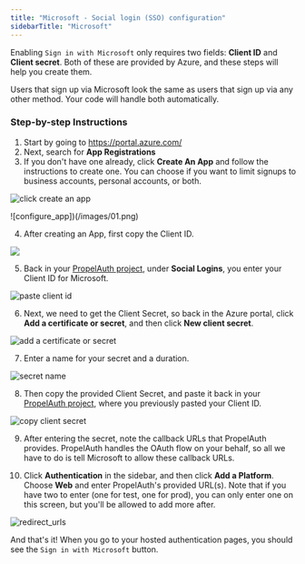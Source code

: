 ```yaml
---
title: "Microsoft - Social login (SSO) configuration"
sidebarTitle: "Microsoft"
---
```


Enabling `Sign in with Microsoft` only requires two fields: **Client ID** and
**Client secret**. Both of these are provided by Azure, and these steps will
help you create them.

<Note>
  Users that sign up via Microsoft look the same as users that sign up via any
  other method. Your code will handle both automatically.
</Note>

### Step-by-step Instructions

1. Start by going to https://portal.azure.com/
2. Next, search for **App Registrations**
3. If you don't have one already, click **Create An App** and follow the
   instructions to create one. You can choose if you want to limit signups to
   business accounts, personal accounts, or both.

![click create an app](/images/microsoft_00.png)

![configure_app])(/images/01.png)

4. After creating an App, first copy the Client ID.

![](/images/02.png)

5. Back in your [PropelAuth project](https://app.propelauth.com/), under
   **Social Logins**, you enter your Client ID for Microsoft.

![paste client id](/images/03.png)

6. Next, we need to get the Client Secret, so back in the Azure portal, click
   **Add a certificate or secret**, and then click **New client secret**.

![add a certificate or secret](/images/04.png)

7. Enter a name for your secret and a duration.

![secret name](/images/05.png)

8. Then copy the provided Client Secret, and paste it back in your
   [PropelAuth project](https://app.propelauth.com/), where you previously
   pasted your Client ID.

![copy client secret](/images/06.png)

9. After entering the secret, note the callback URLs that PropelAuth provides.
   PropelAuth handles the OAuth flow on your behalf, so all we have to do is
   tell Microsoft to allow these callback URLs.

10. Click **Authentication** in the sidebar, and then click **Add a Platform**.
    Choose **Web** and enter PropelAuth's provided URL(s). Note that if you have
    two to enter (one for test, one for prod), you can only enter one on this
    screen, but you'll be allowed to add more after.

![redirect_urls](/images/07.png)

And that's it! When you go to your hosted authentication pages, you should see
the `Sign in with Microsoft` button.
